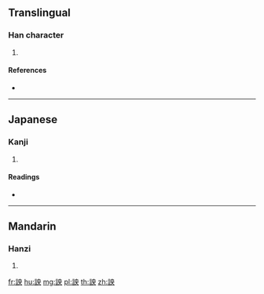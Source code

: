 {{character info/new}}
==Translingual==

===Han character===
{{Han char|rn=149|rad=言|as=05|sn=12|four=|canj=YRLBK}}

# {{defn|Han|sort=言05}}

====References====
* {{Han ref|kx=1154.030|dkj=35358|dj=1620.070|hdz=63954.020|uh=8A47|ud=35399}}

----

==Japanese==

===Kanji===
{{ja-kanji|grade=|rs=言05}}

# {{defn|lang=ja|sort=言05}}

====Readings====
* {{ja-readings|on=[[よう]] (yō), [[おう]] (ō), [[えい]] (ei)|kun=[[さとい]] (satoi), [[つげる]] (tsugeru), [[とう]] (tou), [[こえ]] (koe)|nanori=}}

----

==Mandarin==

===Hanzi===
{{cmn-hanzi|pin=[[dài]] ([[dai4]]), [[tái]] ([[tai2]]), [[yàng]] ([[yang4]])|wg=tai<sup>4</sup>, t'ai<sup>2</sup>, yang<sup>4</sup>}}

# {{defn|lang=cmn|sort=言05}}

[[fr:詇]]
[[hu:詇]]
[[mg:詇]]
[[pl:詇]]
[[th:詇]]
[[zh:詇]]